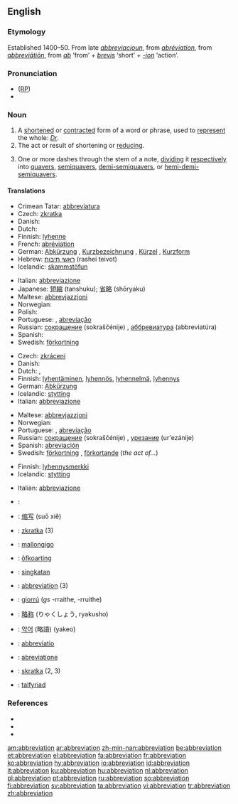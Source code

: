 {{wikisource1911Enc|Abbreviation}}
{{wikipedia}}
{{selfref|For abbreviations in Wiktionary, see [[:Category:Abbreviations]]}}
==English==

===Etymology===
Established 1400–50. From late {{ME.}} ''[[abbreviacioun]]'', from {{MF.}} ''[[abréviation]]'', from {{LL.}} ''[[#Latin|abbreviātiōn]]'', from ''[[ab]]'' ‘from’ + ''[[brevis]]'' ‘short’ + ''[[-ion]]'' ‘action’.

===Pronunciation===
* ([[RP]]) {{IPA|/əˌbriːviˈeɪʃn/}}
* {{rhymes|eɪʃǝn}}

===Noun===
{{en-noun}}

# A [[shorten]]ed or [[contract]]ed form of a word or phrase, used to [[represent]] the whole: ''[[Dr]]''.
# The act or result of shortening or [[reduce|reducing]].
# {{music}} One or more dashes through the stem of a note, [[dividing]] it [[respectively]] into [[quavers]], [[semiquavers]], [[demi-semiquavers]], or [[hemi-demi-semiquavers]].

====Translations====
{{trans-top|shortened or contracted form of a word or phrase}}
*Crimean Tatar: [[abbreviatura]]
*Czech: [[zkratka]] {{f}}
*Danish: {{t|da|forkortelse|c}}
*Dutch: {{t+|nl|afkorting}} {{f}}
*Finnish: [[lyhenne]]
*French: [[abréviation]] {{f}}
*German: [[Abkürzung]] {{f}}, [[Kurzbezeichnung]] {{f}}, [[Kürzel]] {{n}}, [[Kurzform]] {{f}}
*Hebrew: [[ראשי תיבות]] (rashei teivot) {{mp}}
*Icelandic: [[skammstöfun]] {{f}}
{{trans-mid}}
*Italian: [[abbreviazione]]
*Japanese: [[短縮]] (tanshuku); [[省略]] (shōryaku)
*Maltese: [[abbrevjazzjoni]]
*Norwegian: {{t|no|forkortelse|m|xs=Norwegian}}
*Polish: {{t|pl|skrót|m}}
*Portuguese: {{t+|pt|abreviatura|f}}, [[abreviação]] {{f}}
*Russian: [[сокрaщение]] (sokraščénije) {{n}}, [[аббревиатура]] (abbreviatúra) {{f}}
*Spanish: {{t+|es|abreviatura|f}}
*Swedish: [[förkortning]] {{c}}
{{trans-bottom}}

{{trans-top|act or result of shortening or reducing}}
*Czech: [[zkrácení]] {{n}}
*Danish: {{t|da|forkortelse|c}}
*Dutch: {{t+|nl|afkorting}} {{f}}, {{t|nl|verkorting}} {{f}}
*Finnish: [[lyhentäminen]], [[lyhennös]], [[lyhennelmä]], [[lyhennys]]
*German: [[Abkürzung]] {{f}}
*Icelandic: [[stytting]] {{f}}
*Italian: [[abbreviazione]]
{{trans-mid}}
*Maltese: [[abbrevjazzjoni]]
*Norwegian: {{t|no|forkorting|mf|xs=Norwegian}}
*Portuguese: {{t+|pt|abreviatura|f}}, [[abreviação]] {{f}}
*Russian: [[сокрaщение]] (sokraščénije) {{n}}, [[урезание]] (ur'ezánije) {{n}}
*Spanish: [[abreviación]] {{f}}
*Swedish: [[förkortning]] {{c}}, [[förkortande]] {{n}} (''the act of...'')
{{trans-bottom}}

{{trans-top|music: one or more dashes through the stem of a note}}
*Finnish: [[lyhennysmerkki]]
*Icelandic: [[stytting]] {{f}}
{{trans-mid}}
*Italian: [[abbreviazione]]
{{trans-bottom}}

{{checktrans}}
{{trans-top|Translations to be checked}}
*{{ttbc|Catalan}}: {{t+|ca|abreviatura|f}}
*{{ttbc|Chinese}}: [[缩写]] (suō xiě)
*{{ttbc|Czech}}: [[zkratka]] {{f}} (3)
*{{ttbc|Esperanto}}: [[mallongigo]]
*{{ttbc|Frisian}}: [[ôfkoarting]]
*{{ttbc|Indonesian}}: [[singkat]]an
*{{ttbc|Interlingua}}: [[#Interlingua|abbreviation]] (3)
{{trans-mid}}
*{{ttbc|Irish}}: [[giorrú]] {{m}} (''gs'' -rraithe, {{p}} -rruithe)
*{{ttbc|Japanese}}: [[略称]] (りゃくしょう, ryakusho)
*{{ttbc|Korean}}: [[약어]] (略語) (yakeo)
*{{ttbc|Latin}}: [[abbreviatio]]
*{{ttbc|Novial}}: [[abreviatione]]
*{{ttbc|Slovak}}: [[skratka]] {{f}} (2, 3)
*{{ttbc|Welsh}}: [[talfyriad]] {{m}}
{{trans-bottom}}

===References===
* {{R:American Heritage 2000|abbreviation}}
* {{R:Dictionary.com|abbreviation}}
* {{R:WordNet 2003|abbreviation}}

[[am:abbreviation]]
[[ar:abbreviation]]
[[zh-min-nan:abbreviation]]
[[be:abbreviation]]
[[et:abbreviation]]
[[el:abbreviation]]
[[fa:abbreviation]]
[[fr:abbreviation]]
[[ko:abbreviation]]
[[hy:abbreviation]]
[[io:abbreviation]]
[[id:abbreviation]]
[[it:abbreviation]]
[[ku:abbreviation]]
[[hu:abbreviation]]
[[nl:abbreviation]]
[[pl:abbreviation]]
[[pt:abbreviation]]
[[ru:abbreviation]]
[[so:abbreviation]]
[[fi:abbreviation]]
[[sv:abbreviation]]
[[ta:abbreviation]]
[[vi:abbreviation]]
[[tr:abbreviation]]
[[zh:abbreviation]]